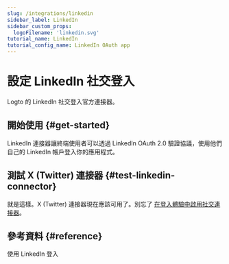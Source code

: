 ```yaml
---
slug: /integrations/linkedin
sidebar_label: LinkedIn
sidebar_custom_props:
  logoFilename: 'linkedin.svg'
tutorial_name: LinkedIn
tutorial_config_name: LinkedIn OAuth app
---
```




# 設定 LinkedIn 社交登入

Logto 的 LinkedIn 社交登入官方連接器。

<GuideTip />

## 開始使用 \{#get-started}

LinkedIn 連接器讓終端使用者可以透過 LinkedIn OAuth 2.0 驗證協議，使用他們自己的 LinkedIn 帳戶登入你的應用程式。

<Integration />

## 測試 X (Twitter) 連接器 \{#test-linkedin-connector}

就是這樣。X (Twitter) 連接器現在應該可用了。別忘了 [在登入體驗中啟用社交連接器](/connectors/social-connectors/#enable-social-sign-in)。

## 參考資料 \{#reference}

<Url href="https://learn.microsoft.com/en-us/linkedin/consumer/integrations/self-serve/sign-in-with-linkedin">
  使用 LinkedIn 登入
</Url>
